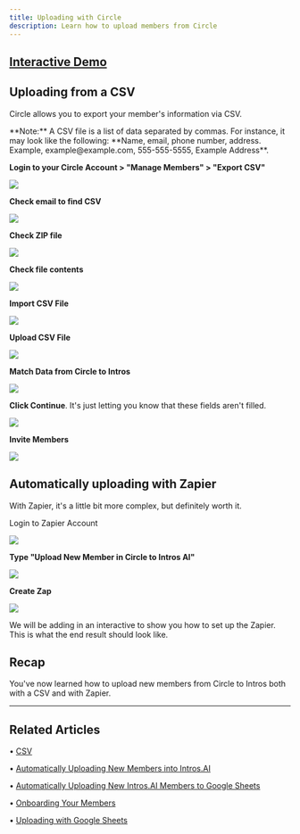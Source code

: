 ```yaml
---
title: Uploading with Circle
description: Learn how to upload members from Circle
---
```

[Interactive Demo](https://intros-ai.navattic.com/hd1g0cov)
-----------------------------------------------------------

Uploading from a CSV
--------------------

Circle allows you to export your member's information via CSV.

<Note>
    **Note:** A CSV file is a list of data separated by commas. For instance, it may look like the following: **Name, email, phone number, address. Example, example@example.com, 555-555-5555, Example Address**.
</Note>

**Login to your Circle Account > "Manage Members" > "Export CSV"**

![](/images/circle1.png)

**Check email to find CSV**

![](/images/circle2.png)

**Check ZIP file**

![](/images/circle3.png)

**Check file contents**

![](/images/circle4.png)

**Import CSV File**

![](/images/circle5.png)

**Upload CSV File**

![](/images/circle6.png)

**Match Data from Circle to Intros**

![](/images/circle7.png)

**Click Continue**. It's just letting you know that these fields aren't filled.

![](/images/circle8.png)

**Invite Members**

![](/images/circle9.png)

Automatically uploading with Zapier
-----------------------------------

With Zapier, it's a little bit more complex, but definitely worth it.

Login to Zapier Account

![](/images/circle10.png)

**Type "Upload New Member in Circle to Intros AI"**

![](/images/circle11.png)

**Create Zap**

![](/images/circle12.png)

We will be adding in an interactive to show you how to set up the Zapier. This is what the end result should look like.

Recap
-----

You've now learned how to upload new members from Circle to Intros both with a CSV and with Zapier.

* * *

## Related Articles

• [CSV](/uploading-members/csv)

• [Automatically Uploading New Members into Intros.AI](/uploading-members/auto-update-intros)

• [Automatically Uploading New Intros.AI Members to Google Sheets](/uploading-members/auto-update-google-sheets)

• [Onboarding Your Members](/getting-started/onboarding-members)

• [Uploading with Google Sheets](/uploading-members/google-sheets)